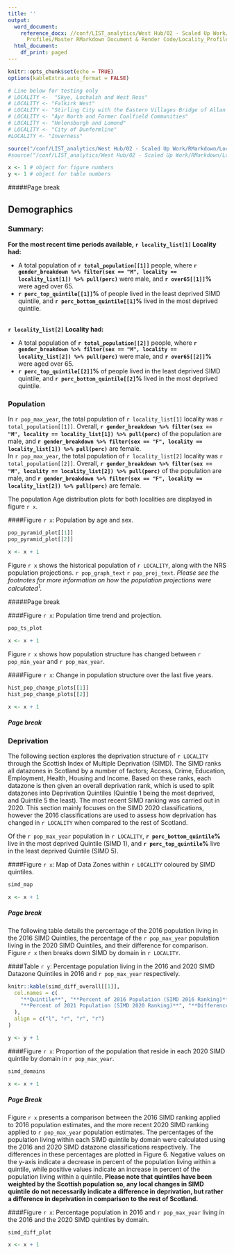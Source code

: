 ```yaml
---
title: ''
output:
  word_document:
    reference_docx: //conf/LIST_analytics/West Hub/02 - Scaled Up Work/RMarkdown/Locality
      Profiles/Master RMarkdown Document & Render Code/Locality_Profiles_Report_Template.docx
  html_document:
    df_print: paged
---
```



```r
knitr::opts_chunk$set(echo = TRUE)
options(kableExtra.auto_format = FALSE)

# Line below for testing only
# LOCALITY <-  "Skye, Lochalsh and West Ross"
# LOCALITY <- "Falkirk West"
# LOCALITY <- "Stirling City with the Eastern Villages Bridge of Allan and Dunblane"
# LOCALITY <- "Ayr North and Former Coalfield Communities"
# LOCALITY <- "Helensburgh and Lomond"
# LOCALITY <- "City of Dunfermline"
#LOCALITY <- "Inverness"

source("/conf/LIST_analytics/West Hub/02 - Scaled Up Work/RMarkdown/Locality Profiles/Demographics/Scripts/1. Demographics - Population.R")
#source("/conf/LIST_analytics/West Hub/02 - Scaled Up Work/RMarkdown/Locality Profiles/Demographics/Scripts/2. Demographics - SIMD.R")

x <- 1 # object for figure numbers
y <- 1 # object for table numbers
```

#####Page break

## Demographics

### Summary:

\newline

**For the most recent time periods available, **
**`r locality_list[1]` Locality had:**

+ A total population of **`r total_population[[1]]`** people, where **`r gender_breakdown %>% filter(sex == "M", locality == locality_list[1]) %>% pull(perc)`** were male, and **`r over65[[1]]`%** were aged over 65.
+ **`r perc_top_quintile[[1]]`%** of people lived in the least deprived SIMD quintile, and **`r perc_bottom_quintile[[1]`%** lived in the most deprived quintile.

<br>
**`r locality_list[2]` Locality had:**

+ A total population of **`r total_population[[2]]`** people, where **`r gender_breakdown %>% filter(sex == "M", locality == locality_list[2]) %>% pull(perc)`** were male, and **`r over65[[2]]`%** were aged over 65.
+ **`r perc_top_quintile[[2]]`%** of people lived in the least deprived SIMD quintile, and **`r perc_bottom_quintile[[2]`%** lived in the most deprived quintile.


### Population
<!-- Total Population Text -->
In `r pop_max_year`, the total population of `r locality_list[1]` locality was `r total_population[[1]]`. Overall, **`r gender_breakdown %>% filter(sex == "M", locality == locality_list[1]) %>% pull(perc)`** of the population are male, and **`r gender_breakdown %>% filter(sex == "F", locality == locality_list[1]) %>% pull(perc)`** are female.
<br>
In `r pop_max_year`, the total population of `r locality_list[2]` locality was `r total_population[[2]]`. Overall, **`r gender_breakdown %>% filter(sex == "M", locality == locality_list[2]) %>% pull(perc)`** of the population are male, and **`r gender_breakdown %>% filter(sex == "F", locality == locality_list[2]) %>% pull(perc)`** are female.

The population Age distribution plots for both localities are displayed in figure `r x`.


####Figure `r x`: Population by age and sex.

\newline

```r
pop_pyramid_plot[[1]] 
pop_pyramid_plot[[2]] 

x <- x + 1
```


<!-- Population over time -->

Figure `r x` shows the historical population of `r LOCALITY`, along with the NRS population projections. `r pop_graph_text` `r pop_proj_text`. *Please see the footnotes for more information on how the population projections were calculated^1^.* 


#####Page break

####Figure `r x`: Population time trend and projection.
\newline

```r
pop_ts_plot

x <- x + 1
```

\newline

Figure `r x` shows how population structure has changed between `r pop_min_year` and `r pop_max_year`.

####Figure `r x`: Change in population structure over the last five years.
\newline

```r
hist_pop_change_plots[[1]]
hist_pop_change_plots[[2]]

x <- x + 1
```

##### Page break

### Deprivation
The following section explores the deprivation structure of `r LOCALITY` through the Scottish Index of Multiple Deprivation (SIMD). The SIMD ranks all datazones in Scotland by a number of factors; Access, Crime, Education, Employment, Health, Housing and Income. Based on these ranks, each datazone is then given an overall deprivation rank, which is used to split datazones into Deprivation Quintiles (Quintile 1 being the most deprived, and Quintile 5 the least). The most recent SIMD ranking was carried out in 2020. This section mainly focuses on the SIMD 2020 classifications, however the 2016 classifications are used to assess how deprivation has changed in `r LOCALITY` when compared to the rest of Scotland.

Of the `r pop_max_year` population in `r LOCALITY`, **`r perc_bottom_quintile`%** live in the most deprived Quintile (SIMD 1), and **`r perc_top_quintile`%** live in the least deprived Quintile (SIMD 5). 


####Figure `r x`: Map of Data Zones within `r LOCALITY` coloured by SIMD  quintiles.

```r
simd_map

x <- x + 1
```

##### Page break

The following table details the percentage of the 2016 population living in the 2016 SIMD Quintiles, the percentage of the `r pop_max_year` population living in the 2020 SIMD Quintiles, and their difference for comparison. Figure `r x` then breaks down SIMD by domain in `r LOCALITY`.

####Table `r y`: Percentage population living in the 2016 and 2020 SIMD Datazone Quintiles in 2016 and `r pop_max_year` respectively.
\newline

```r
knitr::kable(simd_diff_overall[[1]],
  col.names = c(
    "**Quintile**", "**Percent of 2016 Population (SIMD 2016 Ranking)**",
    "**Percent of 2021 Population (SIMD 2020 Ranking)**", "**Difference**"
  ),
  align = c("l", "r", "r", "r")
)

y <- y + 1
```

\newline

####Figure `r x`: Proportion of the population that reside in each 2020 SIMD quintile by domain in `r pop_max_year`.
\newline

```r
simd_domains

x <- x + 1
```


##### Page Break

Figure `r x` presents a comparison between the 2016 SIMD ranking applied to 2016 population estimates, and the more recent 2020 SIMD ranking applied to `r pop_max_year` population estimates. The percentages of the population living within each SIMD quintile by domain were calculated using the 2016 and 2020 SIMD datazone classifications respectively. The differences in these percentages are plotted in Figure 6. Negative values on the y-axis indicate a decrease in percent of the population living within a quintile, while positive values indicate an increase in percent of the population living within a quintile. **Please note that quintiles have been weighted by the Scottish population so, any local changes in SIMD quintile do not necessarily indicate a difference in deprivation, but rather a difference in deprivation in comparison to the rest of Scotland.**

\newline

####Figure `r x`: Percentage population in 2016 and `r pop_max_year` living in the 2016 and the 2020 SIMD quintiles by domain.

\newline

```r
simd_diff_plot

x <- x + 1
```
